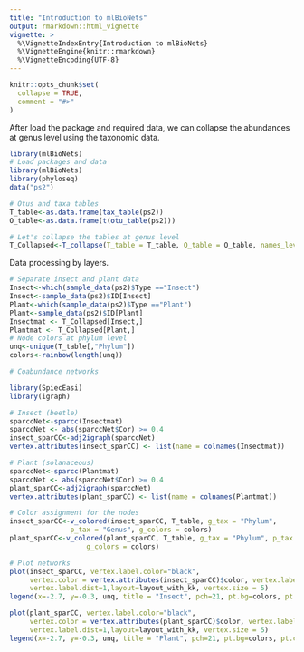 ```yaml
---
title: "Introduction to mlBioNets"
output: rmarkdown::html_vignette
vignette: >
  %\VignetteIndexEntry{Introduction to mlBioNets}
  %\VignetteEngine{knitr::rmarkdown}
  %\VignetteEncoding{UTF-8}
---
```


```r
knitr::opts_chunk$set(
  collapse = TRUE,
  comment = "#>"
)
```

After load the package and required data, we can collapse the abundances at genus level using the taxonomic data.
```r
library(mlBioNets)
# Load packages and data
library(mlBioNets)
library(phyloseq)
data("ps2")

# Otus and taxa tables
T_table<-as.data.frame(tax_table(ps2))
O_table<-as.data.frame(t(otu_table(ps2)))

# Let's collapse the tables at genus level
T_Collapsed<-T_collapse(T_table = T_table, O_table = O_table, names_level = "Genus")
```

Data processing by layers.
```r
# Separate insect and plant data
Insect<-which(sample_data(ps2)$Type =="Insect")
Insect<-sample_data(ps2)$ID[Insect]
Plant<-which(sample_data(ps2)$Type =="Plant")
Plant<-sample_data(ps2)$ID[Plant]
Insectmat <- T_Collapsed[Insect,]
Plantmat <- T_Collapsed[Plant,]
# Node colors at phylum level
unq<-unique(T_table[,"Phylum"])
colors<-rainbow(length(unq))

# Coabundance networks

library(SpiecEasi)
library(igraph)

# Insect (beetle)
sparccNet<-sparcc(Insectmat)
sparccNet <- abs(sparccNet$Cor) >= 0.4
insect_sparCC<-adj2igraph(sparccNet)
vertex.attributes(insect_sparCC) <- list(name = colnames(Insectmat))

# Plant (solanaceous)
sparccNet<-sparcc(Plantmat)
sparccNet <- abs(sparccNet$Cor) >= 0.4
plant_sparCC<-adj2igraph(sparccNet)
vertex.attributes(plant_sparCC) <- list(name = colnames(Plantmat))

# Color assignment for the nodes
insect_sparCC<-v_colored(insect_sparCC, T_table, g_tax = "Phylum",
               p_tax = "Genus", g_colors = colors)
plant_sparCC<-v_colored(plant_sparCC, T_table, g_tax = "Phylum", p_tax = "Genus",
                   g_colors = colors)

# Plot networks
plot(insect_sparCC, vertex.label.color="black",
     vertex.color = vertex.attributes(insect_sparCC)$color, vertex.label.cex=.5,
     vertex.label.dist=1,layout=layout_with_kk, vertex.size = 5)
legend(x=-2.7, y=-0.3, unq, title = "Insect", pch=21, pt.bg=colors, pt.cex=2, cex=.8, bty="n", ncol=1)

plot(plant_sparCC, vertex.label.color="black",
     vertex.color = vertex.attributes(plant_sparCC)$color, vertex.label.cex=.5,
     vertex.label.dist=1,layout=layout_with_kk, vertex.size = 5)
legend(x=-2.7, y=-0.3, unq, title = "Plant", pch=21, pt.bg=colors, pt.cex=2, cex=.8, bty="n", ncol=1)
```
